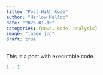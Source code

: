 ```yaml
---
title: "Post With Code"
author: "Harlow Malloc"
date: "2025-01-15"
categories: [news, code, analysis]
image: "image.jpg"
draft: true
---
```


This is a post with executable code.

```r
1 + 1
```
